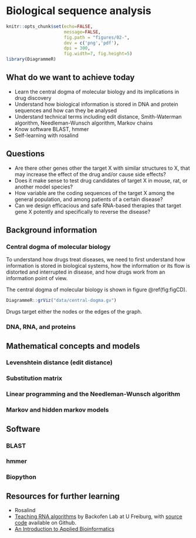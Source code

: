 # Biological sequence analysis {#bioseq}

```r
knitr::opts_chunk$set(echo=FALSE,
                      message=FALSE,
                      fig.path = "figures/02-",
                      dev = c('png','pdf'),
                      dpi = 300,
                      fig.width=7, fig.height=5)
library(DiagrammeR)
```

## What do we want to achieve today

* Learn the central dogma of molecular biology and its implications in drug discovery
* Understand how biological information is stored in DNA and protein sequences and how can they be analysed
* Understand technical terms including edit distance, Smith-Waterman algorithm, Needleman-Wunsch algorithm, Markov chains
* Know software BLAST, hmmer
* Self-learning with rosalind

## Questions

* Are there other genes other the target X with similar structures to X, that may increase the effect of the drug and/or cause side effects?
* Does it make sense to test drug candidates of target X in mouse, rat, or another model species?
* How variable are the coding sequences of the target X among the general population, and among patients of a certain disease?
* Can we design efficacious and safe RNA-based therapies that target gene X potently and specifically to reverse the disease? 

## Background information

### Central dogma of molecular biology

To understand how drugs treat diseases, we need to first understand how information is stored in biological systems, how the information or its flow is distorted and interrupted in disease, and how drugs work from an information point of view.

The central dogma of molecular biology is shown in figure \@ref(fig:figCD).

```r
DiagrammeR::grViz("data/central-dogma.gv")
```


Drugs target either the nodes or the edges of the graph.

### DNA, RNA, and proteins

## Mathematical concepts and models

### Levenshtein distance (edit distance)

### Substitution matrix

### Linear programming and the Needleman-Wunsch algorithm

### Markov and hidden markov models

## Software

### BLAST

### hmmer

### Biopython

## Resources for further learning

* Rosalind
* [Teaching RNA algorithms](http://rna.informatik.uni-freiburg.de/Teaching/) by Backofen Lab at U Freiburg, with [source code](https://github.com/BackofenLab/RNA-Playground) available on Github.
* [An Introduction to Applied Bioinformatics](http://readiab.org/)
